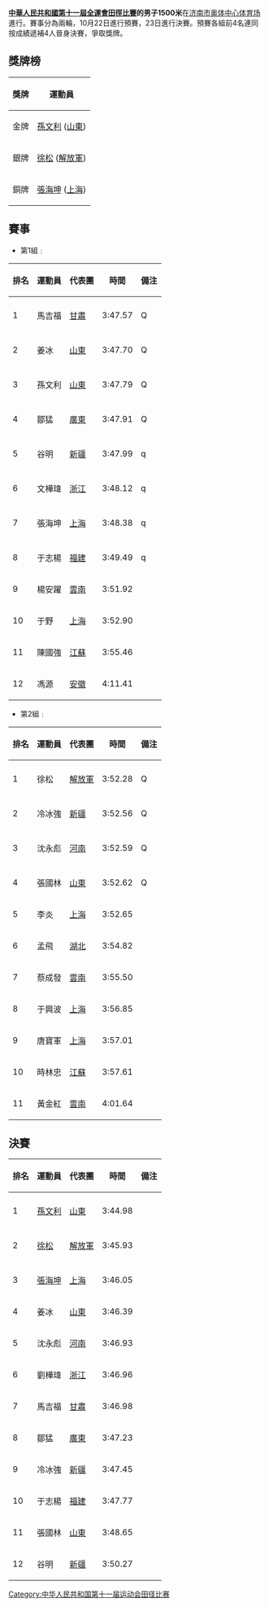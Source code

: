'''[[中華人民共和國第十一屆全運會田徑比賽|中華人民共和國第十一屆全運會田徑比賽]]的男子1500米'''在[[济南市奥体中心体育场|济南市奥体中心体育场]]進行。賽事分為兩輪，10月22日進行預賽，23日進行決賽。預賽各組前4名連同按成績遞補4人晉身決賽，爭取獎牌。

==獎牌榜==
{| class="wikitable"
|- bgcolor="#efefef"
!align=center| 獎牌
!align=center| 運動員
|-
| bgcolor="gold" | 金牌
|[[孫文利|孫文利]] ([[山東|山東]]) 
|-
| bgcolor="silver" | 銀牌
|[[徐松|徐松]] ([[解放軍|解放軍]]) 
|-
| bgcolor="cc9966" | 銅牌
|[[張海坤|張海坤]] ([[上海|上海]])  
|}

==賽事==
*第1組﹕
{| class="wikitable sortable" style="text-align:center"
!排名!!運動員!!代表團!!時間!!備注
|-
|-bgcolor=ccffcc
|1||align=left| 馬吉福 ||align=left| [[甘肅|甘肅]] ||3:47.57|| Q
|-
|-bgcolor=ccffcc
|2||align=left| 姜冰 ||align=left| [[山東|山東]] ||3:47.70|| Q 
|-
|-bgcolor=ccffcc
|3||align=left| 孫文利 ||align=left| [[山東|山東]] ||3:47.79||Q 
|-
|-bgcolor=ccffcc
|4||align=left| 鄒猛 ||align=left| [[廣東|廣東]] ||3:47.91||Q
|-
|-bgcolor=ccffcc
|5||align=left| 谷明 ||align=left| [[新疆|新疆]] ||3:47.99||q
|-
|-bgcolor=ccffcc
|6||align=left| 文樺瑋 ||align=left| [[浙江|浙江]] ||3:48.12||q
|-
|-bgcolor=ccffcc
|7||align=left| 張海坤 ||align=left| [[上海|上海]] ||3:48.38||q
|-
|-bgcolor=ccffcc
|8||align=left| 于志楊 ||align=left| [[福建|福建]] ||3:49.49||q
|-
|9||align=left| 楊安躍 ||align=left| [[雲南|雲南]] ||3:51.92||
|-
|10||align=left| 于野 ||align=left| [[上海|上海]] ||3:52.90||
|-
|11||align=left| 陳國強 ||align=left| [[江蘇|江蘇]] ||3:55.46||
|-
|12||align=left| 馮源 ||align=left| [[安徽|安徽]] ||4:11.41||
|}

*第2組﹕
{| class="wikitable sortable" style="text-align:center"
!排名!!運動員!!代表團!!時間!!備注
|-
|-bgcolor=ccffcc
|1||align=left| 徐松 ||align=left| [[解放軍|解放軍]] ||3:52.28|| Q
|-
|-bgcolor=ccffcc
|2||align=left| 冷冰強 ||align=left| [[新疆|新疆]] ||3:52.56|| Q 
|-
|-bgcolor=ccffcc
|3||align=left| 沈永彪 ||align=left| [[河南|河南]] ||3:52.59||Q 
|-
|-bgcolor=ccffcc
|4||align=left| 張國林 ||align=left| [[山東|山東]] ||3:52.62||Q
|-
|5||align=left| 李炎 ||align=left| [[上海|上海]] ||3:52.65||
|-
|6||align=left| 孟飛 ||align=left| [[湖北|湖北]] ||3:54.82||
|-
|7||align=left| 蔡成發 ||align=left| [[雲南|雲南]] ||3:55.50||
|-
|8||align=left| 于興波 ||align=left| [[上海|上海]] ||3:56.85||
|-
|9||align=left| 唐寶軍 ||align=left| [[上海|上海]] ||3:57.01||
|-
|10||align=left| 時林忠 ||align=left| [[江蘇|江蘇]] ||3:57.61||
|-
|11||align=left| 黃金紅 ||align=left| [[雲南|雲南]] ||4:01.64||
|}

==決賽==
{| class="wikitable sortable" style="text-align:center"
!排名!!運動員!!代表團!!時間!!備注
|-
|-bgcolor=gold
|1||align=left| [[孫文利|孫文利]] ||align=left| [[山東|山東]] ||3:44.98|| 
|-
|-bgcolor=silver
|2||align=left| [[徐松|徐松]] ||align=left| [[解放軍|解放軍]] ||3:45.93||
|-
|-bgcolor=cc9966
|3||align=left| [[張海坤|張海坤]] ||align=left| [[上海|上海]] ||3:46.05||
|-
|4||align=left| 姜冰 ||align=left| [[山東|山東]] ||3:46.39||
|-
|5||align=left| 沈永彪 ||align=left| [[河南|河南]] ||3:46.93||
|-
|6||align=left| 劉樺瑋 ||align=left| [[浙江|浙江]] ||3:46.96||
|-
|7||align=left| 馬吉福 ||align=left| [[甘肅|甘肅]] ||3:46.98||
|-
|8||align=left| 鄒猛 ||align=left| [[廣東|廣東]] ||3:47.23||
|-
|9||align=left| 冷冰強 ||align=left| [[新疆|新疆]] ||3:47.45||
|-
|10||align=left| 于志楊 ||align=left| [[福建|福建]] ||3:47.77||
|-
|11||align=left| 張國林 ||align=left| [[山東|山東]] ||3:48.65||
|-
|12||align=left| 谷明 ||align=left| [[新疆|新疆]] ||3:50.27||
|}

[[Category:中华人民共和国第十一届运动会田径比赛|Category:中华人民共和国第十一届运动会田径比赛]]